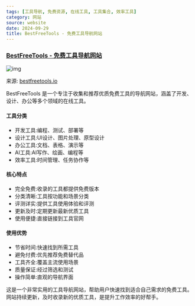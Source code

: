 ```yaml
---
tags: [工具导航, 免费资源, 在线工具, 工具集合, 效率工具]
category: 网站
source: website
date: 2024-09-29
title: BestFreeTools - 免费工具导航网站
---
```


### [BestFreeTools - 免费工具导航网站](https://www.bestfreetools.io/)

![img](https://img.mengpeng.tech/i/2024/12/05/67513c9bec671.webp)

来源: [bestfreetools.io](https://www.bestfreetools.io/)

BestFreeTools 是一个专注于收集和推荐优质免费工具的导航网站，涵盖了开发、设计、办公等多个领域的在线工具。

#### 工具分类
- 开发工具:编程、测试、部署等
- 设计工具:UI设计、图片处理、原型设计
- 办公工具:文档、表格、演示等
- AI工具:AI写作、绘画、编程等
- 效率工具:时间管理、任务协作等

#### 核心特点
- 完全免费:收录的工具都提供免费版本
- 分类清晰:工具按功能和场景分类
- 评测详实:提供工具使用体验和评测
- 更新及时:定期更新最新优质工具
- 使用便捷:直接链接到工具官网

#### 使用优势
- 节省时间:快速找到所需工具
- 避免付费:优先推荐免费替代品
- 工具齐全:覆盖主流使用场景
- 质量保证:经过筛选和测试
- 操作简单:直观的导航界面

这是一个非常实用的工具导航网站，帮助用户快速找到适合自己需求的免费工具。网站持续更新，及时收录新的优质工具，是提升工作效率的好帮手。 